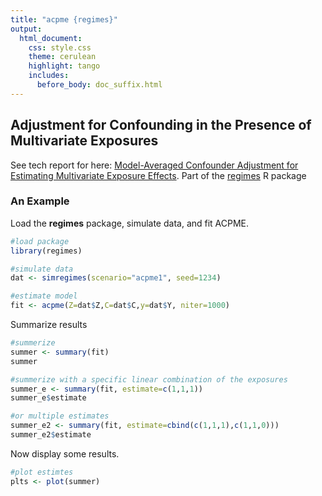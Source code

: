 ```yaml
---
title: "acpme {regimes}"
output:
  html_document:
    css: style.css
    theme: cerulean
    highlight: tango
    includes:
      before_body: doc_suffix.html
---
```




## Adjustment for Confounding in the Presence of Multivariate Exposures

See tech report for here: [Model-Averaged Confounder Adjustment for Estimating Multivariate Exposure Effects](http://anderwilson.github.io/regimes/papers/ACPME_tech.pdf).
Part of the [regimes](http://anderwilson.github.io/regimes/) R package

### An Example
Load the **regimes** package, simulate data, and fit ACPME.
```r
#load package
library(regimes)

#simulate data
dat <- simregimes(scenario="acpme1", seed=1234)

#estimate model
fit <- acpme(Z=dat$Z,C=dat$C,y=dat$Y, niter=1000)
```

Summarize results
```r
#summerize
summer <- summary(fit)
summer

#summerize with a specific linear combination of the exposures
summer_e <- summary(fit, estimate=c(1,1,1))
summer_e$estimate

#or multiple estimates
summer_e2 <- summary(fit, estimate=cbind(c(1,1,1),c(1,1,0)))
summer_e2$estimate

```

Now display some results.
```r
#plot estimtes
plts <- plot(summer)
```
